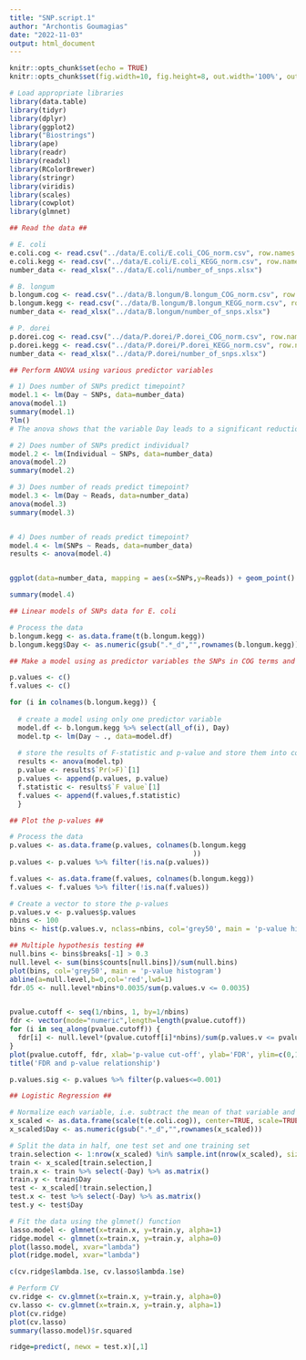 ---
title: "SNP.script.1"
author: "Archontis Goumagias"
date: "2022-11-03"
output: html_document
---

```{r setup, include=FALSE}
knitr::opts_chunk$set(echo = TRUE)
knitr::opts_chunk$set(fig.width=10, fig.height=8, out.width='100%', out.height='50%', fig.align='center')
```

```{r}
# Load appropriate libraries
library(data.table)
library(tidyr)
library(dplyr)
library(ggplot2)
library("Biostrings")
library(ape)
library(readr)
library(readxl)
library(RColorBrewer)
library(stringr)
library(viridis)
library(scales)
library(cowplot)
library(glmnet)
```

```{r}
## Read the data ##

# E. coli
e.coli.cog <- read.csv("../data/E.coli/E.coli_COG_norm.csv", row.names = 1)
e.coli.kegg <- read.csv("../data/E.coli/E.coli_KEGG_norm.csv", row.names = 1)
number_data <- read_xlsx("../data/E.coli/number_of_snps.xlsx")

# B. longum
b.longum.cog <- read.csv("../data/B.longum/B.longum_COG_norm.csv", row.names = 1)
b.longum.kegg <- read.csv("../data/B.longum/B.longum_KEGG_norm.csv", row.names = 1)
number_data <- read_xlsx("../data/B.longum/number_of_snps.xlsx")

# P. dorei
p.dorei.cog <- read.csv("../data/P.dorei/P.dorei_COG_norm.csv", row.names = 1)
p.dorei.kegg <- read.csv("../data/P.dorei/P.dorei_KEGG_norm.csv", row.names = 1)
number_data <- read_xlsx("../data/P.dorei/number_of_snps.xlsx")

```

```{r}
## Perform ANOVA using various predictor variables

# 1) Does number of SNPs predict timepoint?
model.1 <- lm(Day ~ SNPs, data=number_data)
anova(model.1)
summary(model.1)
?lm()
# The anova shows that the variable Day leads to a significant reduction in the residual sum of squares as indicated by the corresponding F-statistic and p-value

# 2) Does number of SNPs predict individual?
model.2 <- lm(Individual ~ SNPs, data=number_data)
anova(model.2)
summary(model.2)

# 3) Does number of reads predict timepoint?
model.3 <- lm(Day ~ Reads, data=number_data)
anova(model.3)
summary(model.3)


# 4) Does number of reads predict timepoint?
model.4 <- lm(SNPs ~ Reads, data=number_data)
results <- anova(model.4)


ggplot(data=number_data, mapping = aes(x=SNPs,y=Reads)) + geom_point()

summary(model.4)

```

```{r}
## Linear models of SNPs data for E. coli

# Process the data
b.longum.kegg <- as.data.frame(t(b.longum.kegg))
b.longum.kegg$Day <- as.numeric(gsub(".*_d","",rownames(b.longum.kegg)))

## Make a model using as predictor variables the SNPs in COG terms and as response variable the timepoints

p.values <- c()
f.values <- c()

for (i in colnames(b.longum.kegg)) {
  
  # create a model using only one predictor variable
  model.df <- b.longum.kegg %>% select(all_of(i), Day)
  model.tp <- lm(Day ~ ., data=model.df)
  
  # store the results of F-statistic and p-value and store them into corresponding variables
  results <- anova(model.tp)
  p.value <- results$`Pr(>F)`[1]
  p.values <- append(p.values, p.value)
  f.statistic <- results$`F value`[1]
  f.values <- append(f.values,f.statistic)
  }
```

```{r}
## Plot the p-values ##

# Process the data
p.values <- as.data.frame(p.values, colnames(b.longum.kegg
                                             ))
p.values <- p.values %>% filter(!is.na(p.values))

f.values <- as.data.frame(f.values, colnames(b.longum.kegg))
f.values <- f.values %>% filter(!is.na(f.values))

# Create a vector to store the p-values
p.values.v <- p.values$p.values
nbins <- 100
bins <- hist(p.values.v, nclass=nbins, col='grey50', main = 'p-value histogram')
```

```{r}
## Multiple hypothesis testing ##
null.bins <- bins$breaks[-1] > 0.3
null.level <- sum(bins$counts[null.bins])/sum(null.bins)
plot(bins, col='grey50', main = 'p-value histogram')
abline(a=null.level,b=0,col='red',lwd=1)
fdr.05 <- null.level*nbins*0.0035/sum(p.values.v <= 0.0035)


pvalue.cutoff <- seq(1/nbins, 1, by=1/nbins)
fdr <- vector(mode="numeric",length=length(pvalue.cutoff))
for (i in seq_along(pvalue.cutoff)) {
  fdr[i] <- null.level*(pvalue.cutoff[i]*nbins)/sum(p.values.v <= pvalue.cutoff[i])
}
plot(pvalue.cutoff, fdr, xlab='p-value cut-off', ylab='FDR', ylim=c(0,1.2))
title('FDR and p-value relationship')

p.values.sig <- p.values %>% filter(p.values<=0.001)

```

```{r}
## Logistic Regression ##

# Normalize each variable, i.e. subtract the mean of that variable and divide by its standard deviation. 
x_scaled <- as.data.frame(scale(t(e.coli.cog)), center=TRUE, scale=TRUE)
x_scaled$Day <- as.numeric(gsub(".*_d","",rownames(x_scaled)))

# Split the data in half, one test set and one training set
train.selection <- 1:nrow(x_scaled) %in% sample.int(nrow(x_scaled), size=nrow(x_scaled)%/%2)
train <- x_scaled[train.selection,]
train.x <- train %>% select(-Day) %>% as.matrix()
train.y <- train$Day
test <- x_scaled[!train.selection,]
test.x <- test %>% select(-Day) %>% as.matrix()
test.y <- test$Day

# Fit the data using the glmnet() function
lasso.model <- glmnet(x=train.x, y=train.y, alpha=1)
ridge.model <- glmnet(x=train.x, y=train.y, alpha=0)
plot(lasso.model, xvar="lambda")
plot(ridge.model, xvar="lambda")

c(cv.ridge$lambda.1se, cv.lasso$lambda.1se)

# Perform CV
cv.ridge <- cv.glmnet(x=train.x, y=train.y, alpha=0)
cv.lasso <- cv.glmnet(x=train.x, y=train.y, alpha=1)
plot(cv.ridge)
plot(cv.lasso)
summary(lasso.model)$r.squared

ridge=predict(, newx = test.x)[,1]

```

